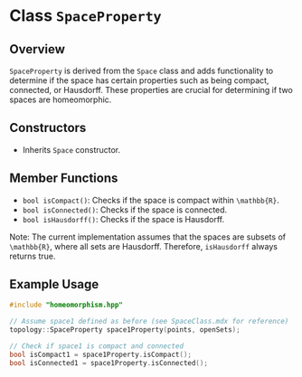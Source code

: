 
# Class `SpaceProperty`

## Overview

`SpaceProperty` is derived from the `Space` class and adds functionality to determine if the space has certain properties such as being compact, connected, or Hausdorff. These properties are crucial for determining if two spaces are homeomorphic.

## Constructors

- Inherits `Space` constructor.

## Member Functions

- `bool isCompact()`: Checks if the space is compact within `\mathbb{R}`.
- `bool isConnected()`: Checks if the space is connected.
- `bool isHausdorff()`: Checks if the space is Hausdorff.

Note: The current implementation assumes that the spaces are subsets of `\mathbb{R}`, where all sets are Hausdorff. Therefore, `isHausdorff` always returns true.

## Example Usage

```cpp
#include "homeomorphism.hpp"

// Assume space1 defined as before (see SpaceClass.mdx for reference)
topology::SpaceProperty space1Property(points, openSets);

// Check if space1 is compact and connected
bool isCompact1 = space1Property.isCompact();
bool isConnected1 = space1Property.isConnected();
